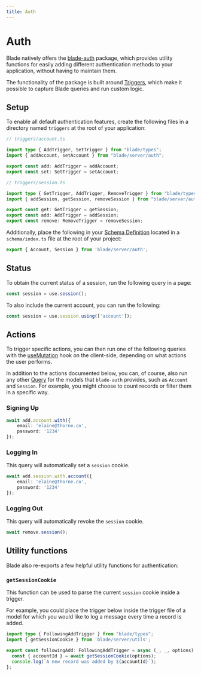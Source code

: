 ```yaml
---
title: Auth
---
```


# Auth

Blade natively offers the [blade-auth](https://github.com/ronin-co/blade/tree/main/packages/blade-auth) package, which provides utility functions for easily adding different authentication methods to your application, without having to maintain them.

The functionality of the package is built around [Triggers](/models/triggers), which make it possible to capture Blade queries and run custom logic.

## Setup

To enable all default authentication features, create the following files in a directory named `triggers` at the root of your application:

```ts
// triggers/account.ts

import type { AddTrigger, SetTrigger } from "blade/types";
import { addAccount, setAccount } from "blade/server/auth";

export const add: AddTrigger = addAccount;
export const set: SetTrigger = setAccount;
```

```ts
// triggers/session.ts

import type { GetTrigger, AddTrigger, RemoveTrigger } from "blade/types";
import { addSession, getSession, removeSession } from "blade/server/auth";

export const get: GetTrigger = getSession;
export const add: AddTrigger = addSession;
export const remove: RemoveTrigger = removeSession;
```

Additionally, place the following in your [Schema Definition](/models) located in a `schema/index.ts` file at the root of your project:

```ts
export { Account, Session } from 'blade/server/auth';
```

## Status

To obtain the current status of a session, run the following query in a page:

```ts
const session = use.session();
```

To also include the current account, you can run the following:

```ts
const session = use.session.using(['account']);
```

## Actions

To trigger specific actions, you can then run one of the following queries with the [useMutation](/hooks#usemutation-client) hook on the client-side, depending on what actions the user performs.

In addition to the actions documented below, you can, of course, also run any other [Query](/queries) for the models that `blade-auth` provides, such as `Account` and `Session`. For example, you might choose to count records or filter them in a specific way.

### Signing Up

```ts
await add.account.with({
    email: 'elaine@thorne.co',
    password: '1234'
});
```

### Logging In

This query will automatically set a `session` cookie.

```ts
await add.session.with.account({
    email: 'elaine@thorne.co',
    password: '1234'
});
```

### Logging Out

This query will automatically revoke the `session` cookie.

```ts
await remove.session();
```

## Utility functions

Blade also re-exports a few helpful utility functions for authentication:

### `getSessionCookie`

This function can be used to parse the current `session` cookie inside a trigger.

For example, you could place the trigger below inside the trigger file of a model for
which you would like to log a message every time a record is added.

```ts
import type { FollowingAddTrigger } from "blade/types";
import { getSessionCookie } from 'blade/server/utils';

export const followingAdd: FollowingAddTrigger = async (_, _, options) => {
  const { accountId } = await getSessionCookie(options);
  console.log(`A new record was added by ${accountId}`);
};
```